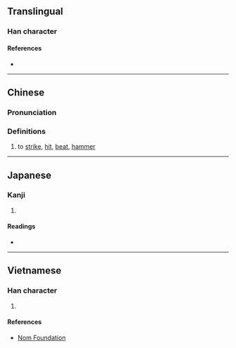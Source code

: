 {{character info/new}}
==Translingual==

===Han character===
{{Han char|rn=75|rad=木|as=08|sn=12|four=41923|canj=DMSO|ids=⿰木豖}}

====References====
* {{Han ref|kx=0537.020|dkj=15031|dj=0924.080|hdz=21229.040|uh=6913|ud=26899|bh=D9B8|bd=55736}}

----

==Chinese==
{{zh-forms}}

===Pronunciation===
{{zh-pron
|m=zhuó
|c=doek3
|mc=
|oc=
|ma=
|cat=v
}}

===Definitions===
{{zh-hanzi}}

# to [[strike]], [[hit]], [[beat]], [[hammer]]

----

==Japanese==

===Kanji===
{{ja-kanji|grade=|rs=木08}}

# {{defn|lang=ja|sort=木08}}

====Readings====
* {{ja-readings|on=[[たく]] (taku)|kun=[[たたく]] (tataku)}}

----

==Vietnamese==

===Han character===
{{vi-readings|rs=木08|hanviet=trác}}

# {{defn|lang=vi|sort=木08}}

====References====
* [http://nomfoundation.org/common/nom_details.php?codepoint=6913 Nom Foundation]